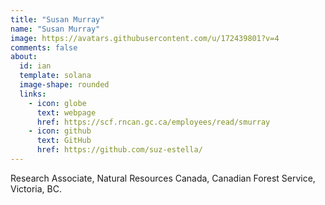 ```yaml
---
title: "Susan Murray"
name: "Susan Murray"
image: https://avatars.githubusercontent.com/u/172439801?v=4
comments: false
about: 
  id: ian
  template: solana
  image-shape: rounded
  links: 
    - icon: globe
      text: webpage
      href: https://scf.rncan.gc.ca/employees/read/smurray
    - icon: github
      text: GitHub
      href: https://github.com/suz-estella/
---
```


::: {#camille}

Research Associate, Natural Resources Canada, Canadian Forest Service, Victoria, BC.

:::
